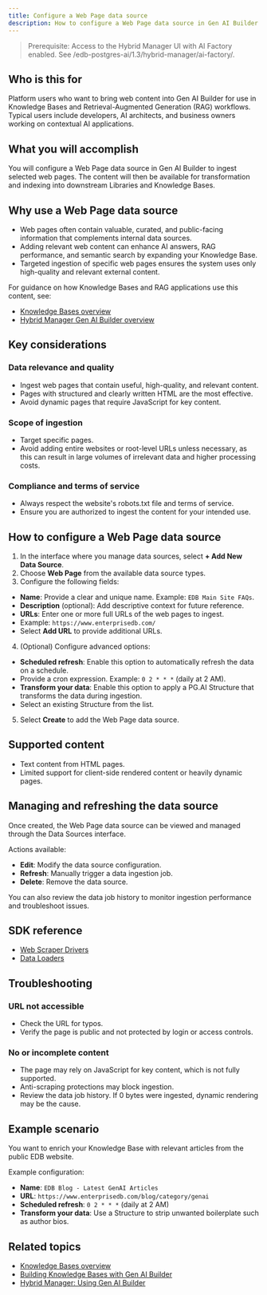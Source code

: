 ```yaml
---
title: Configure a Web Page data source
description: How to configure a Web Page data source in Gen AI Builder to ingest content from publicly accessible websites.
---
```


> Prerequisite: Access to the Hybrid Manager UI with AI Factory enabled. See /edb-postgres-ai/1.3/hybrid-manager/ai-factory/.

## Who is this for

Platform users who want to bring web content into Gen AI Builder for use in Knowledge Bases and Retrieval-Augmented Generation (RAG) workflows. Typical users include developers, AI architects, and business owners working on contextual AI applications.

## What you will accomplish

You will configure a Web Page data source in Gen AI Builder to ingest selected web pages. The content will then be available for transformation and indexing into downstream Libraries and Knowledge Bases.

## Why use a Web Page data source

-   Web pages often contain valuable, curated, and public-facing information that complements internal data sources.
-   Adding relevant web content can enhance AI answers, RAG performance, and semantic search by expanding your Knowledge Base.
-   Targeted ingestion of specific web pages ensures the system uses only high-quality and relevant external content.

For guidance on how Knowledge Bases and RAG applications use this content, see:

-   [Knowledge Bases overview](/edb-postgres-ai/1.3/ai-factory/pipeline/knowledge_base)
-   [Hybrid Manager Gen AI Builder overview](/edb-postgres-ai/1.3/hybrid-manager/ai-factory/gen-ai)

## Key considerations

### Data relevance and quality

-   Ingest web pages that contain useful, high-quality, and relevant content.
-   Pages with structured and clearly written HTML are the most effective.
-   Avoid dynamic pages that require JavaScript for key content.

### Scope of ingestion

-   Target specific pages.
-   Avoid adding entire websites or root-level URLs unless necessary, as this can result in large volumes of irrelevant data and higher processing costs.

### Compliance and terms of service

-   Always respect the website's robots.txt file and terms of service.
-   Ensure you are authorized to ingest the content for your intended use.

## How to configure a Web Page data source

1.  In the interface where you manage data sources, select **+ Add New Data Source**.
2.  Choose **Web Page** from the available data source types.
3.  Configure the following fields:

-   **Name**: Provide a clear and unique name. Example: `EDB Main Site FAQs`.
-   **Description** (optional): Add descriptive context for future reference.
-   **URLs**: Enter one or more full URLs of the web pages to ingest.
-   Example: `https://www.enterprisedb.com/`
-   Select **Add URL** to provide additional URLs.

4.  (Optional) Configure advanced options:

-   **Scheduled refresh**: Enable this option to automatically refresh the data on a schedule.
-   Provide a cron expression. Example: `0 2 * * *` (daily at 2 AM).
-   **Transform your data**: Enable this option to apply a PG.AI Structure that transforms the data during ingestion.
-   Select an existing Structure from the list.

5.  Select **Create** to add the Web Page data source.

## Supported content

-   Text content from HTML pages.
-   Limited support for client-side rendered content or heavily dynamic pages.

## Managing and refreshing the data source

Once created, the Web Page data source can be viewed and managed through the Data Sources interface.

Actions available:

-   **Edit**: Modify the data source configuration.
-   **Refresh**: Manually trigger a data ingestion job.
-   **Delete**: Remove the data source.

You can also review the data job history to monitor ingestion performance and troubleshoot issues.

## SDK reference

-   [Web Scraper Drivers](reference/sdk/drivers/web-scraper-drivers.mdx)
-   [Data Loaders](reference/sdk/data/loaders.mdx)

## Troubleshooting

### URL not accessible

-   Check the URL for typos.
-   Verify the page is public and not protected by login or access controls.

### No or incomplete content

-   The page may rely on JavaScript for key content, which is not fully supported.
-   Anti-scraping protections may block ingestion.
-   Review the data job history. If 0 bytes were ingested, dynamic rendering may be the cause.

## Example scenario

You want to enrich your Knowledge Base with relevant articles from the public EDB website.

Example configuration:

-   **Name**: `EDB Blog - Latest GenAI Articles`
-   **URL**: `https://www.enterprisedb.com/blog/category/genai`
-   **Scheduled refresh**: `0 2 * * *` (daily at 2 AM)
-   **Transform your data**: Use a Structure to strip unwanted boilerplate such as author bios.

## Related topics

-   [Knowledge Bases overview](/edb-postgres-ai/1.3/ai-factory/pipeline/knowledge_base)
-   [Building Knowledge Bases with Gen AI Builder](create-knowledge-base/) <!-- Placeholder link -->
-   [Hybrid Manager: Using Gen AI Builder](/edb-postgres-ai/1.3/hybrid-manager/ai-factory/gen-ai)
